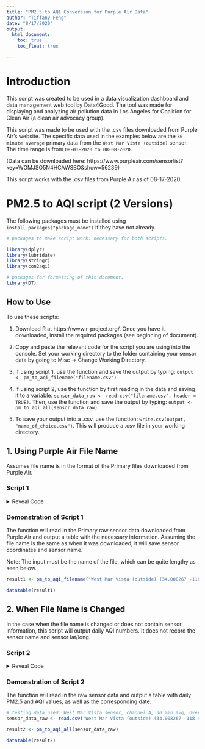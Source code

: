 ```yaml
---
title: "PM2.5 to AQI Conversion for Purple Air Data"
author: "Tiffany Feng"
date: "8/17/2020"
output:
  html_document:
    toc: true
    toc_float: true

---
```

# Introduction

This script was created to be used in a data visualization dashboard and data management web tool by Data4Good. The tool was made for displaying and analyzing air pollution data in Los Angeles for Coalition for Clean Air (a clean air advocacy group).

This script was made to be used with the .csv files downloaded from Purple Air's website. The specific data used in the examples below are the `30 minute average` primary data from the `West Mar Vista (outside)` sensor. The time range is from `08-01-2020 to 08-08-2020`.

(Data can be downloaded here: https://www.purpleair.com/sensorlist?key=WGMJSO5N4HCAWSBO&show=56239)

This script works with the .csv files from Purple Air as of 08-17-2020.

# PM2.5 to AQI script (2 Versions)

The following packages must be installed using `install.packages("package_name")` if they have not already.

```r
# packages to make script work: necessary for both scripts.

library(dplyr)
library(lubridate)
library(stringr)
library(con2aqi)
```


```r
# packages for formatting of this document.
library(DT)
```

## How to Use

To use these scripts:

1. Download R at https://www.r-project.org/. Once you have it downloaded, install the required packages (see beginning of document).

2. Copy and paste the relevant code for the script you are using into the console. Set your working directory to the folder containing your sensor data by going to Misc -> Change Working Directory.

3. If using script 1, use the function and save the output by typing: `output <- pm_to_aqi_filename("filename.csv")`

4. If using script 2, use the function by first reading in the data and saving it to a variable: `sensor_data_raw <- read.csv("filename.csv", header = TRUE)`. Then, use the function and save the output by typing: `output <- pm_to_aqi_all(sensor_data_raw)`

5. To save your output into a .csv, use the function: `write.csv(output, "name_of_choice.csv")`. This will produce a .csv file in your working directory.

## 1. Using Purple Air File Name

Assumes file name is in the format of the Primary files downloaded from Purple Air.

### Script 1

<details>
  <summary>Reveal Code</summary>

```r

pm_to_aqi_filename <- function(filename) {
  
  read_csv_filename <- function(filename){
    ret <- read.csv(filename, header = TRUE)
    ret$Source <- filename
    ret
  }
  
  # sensor_data_raw must be read using read_csv_filename
  sensor_data_raw <- read_csv_filename(filename)
  
  # save sensor lat/long
  sensor_data_raw$sensor_coords <- sensor_data_raw$Source %>% 
    str_extract("\\((-?\\d+(\\.\\d+)?)\\s*(-?\\d+(\\.\\d+)?)\\)")
  
  # save sensor name
  sensor_data_raw$sensor_name <- sensor_data_raw$Source %>% 
    str_extract("(?:(?!\\s\\((-?\\d+(\\.\\d+)?)\\s*(-?\\d+(\\.\\d+)?)\\)).)*")
  
  # subset data so that only relevant columns remain
  sensor_data_subset <- sensor_data_raw %>% 
    select(created_at, PM2.5_ATM_ug.m3, sensor_name, sensor_coords)
  
  # convert date info into appropriate format
  sensor_data_subset$created_at <- ymd_hms(sensor_data_subset$created_at)
  

  sensor_data_subset <- sensor_data_subset %>%
    mutate(date = as.Date(created_at, format = "%y/%m/%d")) %>%   # create column of just date without the time - "date"
    group_by(date, sensor_name, sensor_coords) %>% # group by day while retaining sensor info
    summarize(mean_pm25 = mean(PM2.5_ATM_ug.m3)) %>% # take daily mean
    mutate(aqi_num = con2aqi(pollutant ="pm25", con = mean_pm25)) # convert mean pm25 into aqi
  
  # write.csv(sensor_data_subset, "data_output.csv")
  sensor_data_subset
  
}
```

</details>

### Demonstration of Script 1

The function will read in the Primary raw sensor data downloaded from Purple Air and output a table with the necessary information. Assuming the file name is the same as when it was downloaded, it will save sensor coordinates and sensor name.

Note: The input must be the name of the file, which can be quite lengthy as seen below.

```r
result1 <- pm_to_aqi_filename("West Mar Vista (outside) (34.008267 -118.439274) Primary 30_minute_average 08_01_2020 08_08_2020.csv")

datatable(result1)
```

## 2. When File Name is Changed

In the case when the file name is changed or does not contain sensor information, this script will output daily AQI numbers. It does not record the sensor name and sensor lat/long.

### Script 2

<details>
  <summary>Reveal Code</summary>

```r

pm_to_aqi_all <- function(sensor_data_raw) {
  
  # subset data so that only relevant columns remain
  sensor_data_subset <- sensor_data_raw %>% 
    select(created_at, PM2.5_ATM_ug.m3)
  
  # convert date info into appropriate format
  sensor_data_subset$created_at <- ymd_hms(sensor_data_subset$created_at)
  
  sensor_data_subset <- sensor_data_subset %>%
    mutate(date = as.Date(created_at, format = "%y/%m/%d")) %>%   # create column of just date without the time - "date"
    group_by(date) %>% # group by day while retaining sensor info
    summarize(mean_pm25 = mean(PM2.5_ATM_ug.m3)) %>% # take daily mean
    mutate(aqi_num = con2aqi(pollutant ="pm25", con = mean_pm25)) # convert mean pm25 into aqi
  
  return(sensor_data_subset)
}

```

</details>

### Demonstration of Script 2

The function will read in the raw sensor data and output a table with daily PM2.5 and AQI values, as well as the corresponding date.

```r
# testing data used: West Mar Vista sensor, channel A, 30 min avg, over a week from Aug 1st to Aug 8th
sensor_data_raw <- read.csv("West Mar Vista (outside) (34.008267 -118.439274) Primary 30_minute_average 08_01_2020 08_08_2020.csv", header = TRUE)

result2 <- pm_to_aqi_all(sensor_data_raw)

datatable(result2)
```


